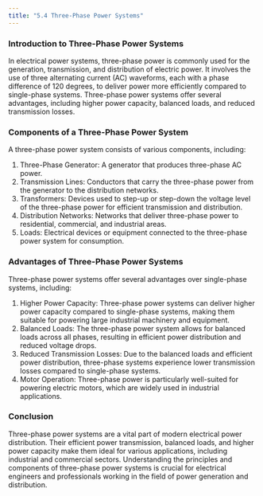 ```yaml
---
title: "5.4 Three-Phase Power Systems"
---
```


### Introduction to Three-Phase Power Systems

In electrical power systems, three-phase power is commonly used for the generation, transmission, and distribution of electric power. It involves the use of three alternating current (AC) waveforms, each with a phase difference of 120 degrees, to deliver power more efficiently compared to single-phase systems. Three-phase power systems offer several advantages, including higher power capacity, balanced loads, and reduced transmission losses.

### Components of a Three-Phase Power System

A three-phase power system consists of various components, including:

1. Three-Phase Generator: A generator that produces three-phase AC power.
2. Transmission Lines: Conductors that carry the three-phase power from the generator to the distribution networks.
3. Transformers: Devices used to step-up or step-down the voltage level of the three-phase power for efficient transmission and distribution.
4. Distribution Networks: Networks that deliver three-phase power to residential, commercial, and industrial areas.
5. Loads: Electrical devices or equipment connected to the three-phase power system for consumption.

### Advantages of Three-Phase Power Systems

Three-phase power systems offer several advantages over single-phase systems, including:

1. Higher Power Capacity: Three-phase power systems can deliver higher power capacity compared to single-phase systems, making them suitable for powering large industrial machinery and equipment.
2. Balanced Loads: The three-phase power system allows for balanced loads across all phases, resulting in efficient power distribution and reduced voltage drops.
3. Reduced Transmission Losses: Due to the balanced loads and efficient power distribution, three-phase systems experience lower transmission losses compared to single-phase systems.
4. Motor Operation: Three-phase power is particularly well-suited for powering electric motors, which are widely used in industrial applications.

### Conclusion

Three-phase power systems are a vital part of modern electrical power distribution. Their efficient power transmission, balanced loads, and higher power capacity make them ideal for various applications, including industrial and commercial sectors. Understanding the principles and components of three-phase power systems is crucial for electrical engineers and professionals working in the field of power generation and distribution.
